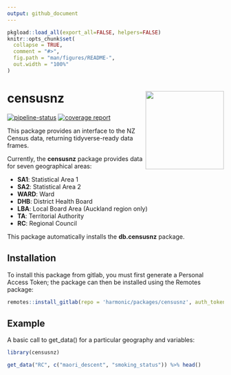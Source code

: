 ```yaml
---
output: github_document
---
```


<!-- README.md is generated from README.Rmd. Please edit that file -->

```r
pkgload::load_all(export_all=FALSE, helpers=FALSE)
knitr::opts_chunk$set(
  collapse = TRUE,
  comment = "#>",
  fig.path = "man/figures/README-",
  out.width = "100%"
)
```

# censusnz <img src='man/figures/logo.png' align="right" height="182.5" />

<!-- badges: start -->
[![pipeline-status](https://gitlab.harmonic.co.nz/harmonic/packages/censusnz/badges/master/pipeline.svg)](https://gitlab.harmonic.co.nz/harmonic/packages/censusnz/pipelines)
[![coverage report](https://gitlab.harmonic.co.nz/harmonic/packages/censusnz/badges/master/coverage.svg)](https://gitlab.harmonic.co.nz/harmonic/packages/censusnz/commits/master)
<!-- badges: end -->

This package provides an interface to the NZ Census data, returning tidyverse-ready data frames.

Currently, the __censusnz__ package provides data for seven geographical areas:

* **SA1**: Statistical Area 1
* **SA2**: Statistical Area 2
* **WARD**: Ward
* **DHB**: District Health Board
* **LBA**: Local Board Area (Auckland region only)
* **TA**: Territorial Authority
* **RC**: Regional Council

This package automatically installs the __db.censusnz__ package.

## Installation

To install this package from gitlab, you must first generate a Personal Access Token; the package can then be installed using the Remotes package:

```r
remotes::install_gitlab(repo = 'harmonic/packages/censusnz', auth_token = <PAT>, host = 'gitlab.harmonic.co.nz')
```

## Example

A basic call to get_data() for a particular geography and variables:

```r
library(censusnz)

get_data("RC", c("maori_descent", "smoking_status")) %>% head()
```
